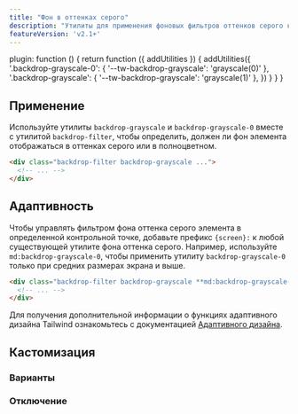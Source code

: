 ```yaml
---
title: "Фон в оттенках серого"
description: "Утилиты для применения фоновых фильтров оттенков серого к элементу."
featureVersion: 'v2.1+'
---
```



  plugin: function () {
    return function ({ addUtilities }) {
      addUtilities({
        '.backdrop-grayscale-0': { '--tw-backdrop-grayscale': 'grayscale(0)' },
        '.backdrop-grayscale': { '--tw-backdrop-grayscale': 'grayscale(1)' },
      })
    }
  }
}

## Применение

Используйте утилиты `backdrop-grayscale` и `backdrop-grayscale-0` вместе с утилитой `backdrop-filter`, чтобы определить, должен ли фон элемента отображаться в оттенках серого или в полноцветном.

```html
<div class="backdrop-filter backdrop-grayscale ...">
  <!-- ... -->
</div>
```

## Адаптивность

Чтобы управлять фильтром фона оттенка серого элемента в определенной контрольной точке, добавьте префикс `{screen}:` к любой существующей утилите фона оттенка серого. Например, используйте `md:backdrop-grayscale-0`, чтобы применить утилиту `backdrop-grayscale-0` только при средних размерах экрана и выше.

```html
<div class="backdrop-filter backdrop-grayscale **md:backdrop-grayscale-0** ...">
  <!-- ... -->
</div>
```

Для получения дополнительной информации о функциях адаптивного дизайна Tailwind ознакомьтесь с документацией [Адаптивного дизайна](/docs/responsive-design).

## Кастомизация

### Варианты

<Variants plugin="backdropGrayscale" name="backdrop grayscale" />

### Отключение

<Disabling plugin="backdropGrayscale" name="backdrop grayscale" />
